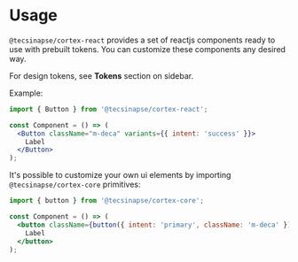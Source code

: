 
<Meta title="Introduction/Usage" />

# Usage

`@tecsinapse/cortex-react` provides a set of reactjs components ready to use with prebuilt tokens.
You can customize these components any desired way.

For design tokens, see **Tokens** section on sidebar.

Example:

```jsx
import { Button } from '@tecsinapse/cortex-react';

const Component = () => (
  <Button className="m-deca" variants={{ intent: 'success' }}>
    Label
  </Button>
);
```

It's possible to customize your own ui elements by importing `@tecsinapse/cortex-core` primitives:

```jsx
import { button } from '@tecsinapse/cortex-core';

const Component = () => (
  <button className={button({ intent: 'primary', className: 'm-deca' })}>
    Label
  </button>
);
```
